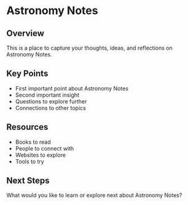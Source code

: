 # Astronomy Notes

## Overview

This is a place to capture your thoughts, ideas, and reflections on Astronomy Notes.

## Key Points

- First important point about Astronomy Notes
- Second important insight
- Questions to explore further
- Connections to other topics

## Resources

- Books to read
- People to connect with
- Websites to explore
- Tools to try

## Next Steps

What would you like to learn or explore next about Astronomy Notes?